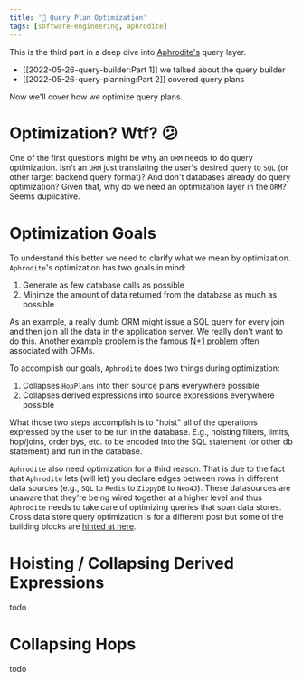 ```yaml
---
title: '💨 Query Plan Optimization'
tags: [software-engineering, aphrodite]
---
```



This is the third part in a deep dive into [Aphrodite's](https://aphrodite.sh) query layer.

- [[2022-05-26-query-builder:Part 1]] we talked about the query builder
- [[2022-05-26-query-planning:Part 2]] covered query plans

Now we'll cover how we optimize query plans.

# Optimization? Wtf? 😕

One of the first questions might be why an `ORM` needs to do query optimization. Isn't an `ORM` just translating the user's desired query to `SQL` (or other target backend query format)? And don't databases already do query optimization? Given that, why do we need an optimization layer in the `ORM`? Seems duplicative.

# Optimization Goals

To understand this better we need to clarify what we mean by optimization. `Aphrodite`'s optimization has two goals in mind:

1. Generate as few database calls as possible
2. Minimze the amount of data returned from the database as much as possible

As an example, a really dumb ORM might issue a SQL query for every join and then join all the data in the application server. We really don't want to do this. Another example problem is the famous [N+1 problem](https://stackoverflow.com/questions/97197/what-is-the-n1-selects-problem-in-orm-object-relational-mapping) often associated with ORMs.

To accomplish our goals, `Aphrodite` does two things during optimization:

1. Collapses `HopPlans` into their source plans everywhere possible
2. Collapses derived expressions into source expressions everywhere possible

What those two steps accomplish is to "hoist" all of the operations expressed by the user to be run in the database. E.g., hoisting filters, limits, hop/joins, order bys, etc. to be encoded into the SQL statement (or other db statement) and run in the database.

`Aphrodite` also need optimization for a third reason. That is due to the fact that `Aphrodite` lets (will let) you declare edges between rows in different data sources (e.g., `SQL` to `Redis` to `ZippyDB` to `Neo4J`). These datasources are unaware that they're being wired together at a higher level and thus `Aphrodite` needs to take care of optimizing queries that span data stores. Cross data store query optimization is for a different post but some of the building blocks are [hinted at here](./2022-05-26-chunk-iterable).

# Hoisting / Collapsing Derived Expressions

todo

# Collapsing Hops

todo
